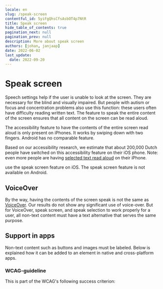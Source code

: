 ```yaml
---
locale: en
slug: /speak-screen
contentful_id: 5yiFgQhsCfsAsbOT4p7NtR
title: Speak screen
hide_table_of_contents: true
pagination_next: null
pagination_prev: null
description: More about speak screen
authors: [johan, janjaap]
date: 2022-06-02
last_update:
  date: 2022-09-20
---
```


# Speak screen

Speech settings help if the user is unable to look at the screen. They are necessary for the blind and visually impaired. But people with autism or focus and concentration problems also use this function: these users often have difficulty reading written text. The feature to speak the entire content of the screen ensures that all content on the screen can be read aloud.

The accessibility feature to have the contents of the entire screen read aloud is only present on iPhones. It works by swiping down with two fingers. Android has no comparable feature.

Based on our accessibility research, we estimate that about 200,000 Dutch people have switched on this accessibility feature on their iOS phone. Note: even more people are having [selected text read aloud](/en/stats/speak-selection) on their iPhone.

<TwoColumnBlock>
  <LeftColumn>
    <ColumnRow>
      <PercentageBlock
        metrics={[
          { title: 'iOS - speak screen metric', key: 'ios-accessibility_is_speak_screen_enabled-true', isPercentage: true }
        ]}
        linkLabel="More about speak screen"
        linkUrl="/en/stats/speak-screen">
        use the speak screen feature on iOS.
      </PercentageBlock>
    </ColumnRow>
  </LeftColumn>
  <RightColumn>
    <ColumnRow>
      <TextBlock
        showBackgroundColor={true}>
        The speak screen feature is not available on Android. 
        <CustomLink url="/en/stats/speak-screen" label="More about speak screen" external={false}/>
      </TextBlock>
    </ColumnRow>
  </RightColumn>
</TwoColumnBlock>

<Quote
  quote="My iPhone is my third eye."
  name="Jeroen"
  imageSrc="/img/light/Blinde app gebruiker Jeroen.jpg"
  alt="Jeroen - Asset"
  linkLabel="Read the interview with Jeroen"
  url="/en/articles/jeroen"
/>

## VoiceOver

By the way, having the contents of the screen speak is not the same as [VoiceOver](/en/stats/screen-reader). Our results do not show any significant use of voice-over. But for VoiceOver, speak screen, and speak selection to work properly for a user, all non-text content must have a text alternative that serves the same purpose.

## Support in apps

Non-text content such as buttons and images must be labeled. Below is explained how it can be added to an element in native and cross-platform apps.

<CodeSample id="accessibility-label" locale="en"/>

### WCAG-guideline

This is part of the WCAG's following success criterion:

<LinkList title="Text alternatives - link list" isHighlighted={false}>
  <LinkListItem url="/en/guidelines/wcag/success-criterion-1-1-1" title="Success Criterion 1.1.1 - Success Criterion 1.1.1 - Non-text Content - Level A"/>
</LinkList>
